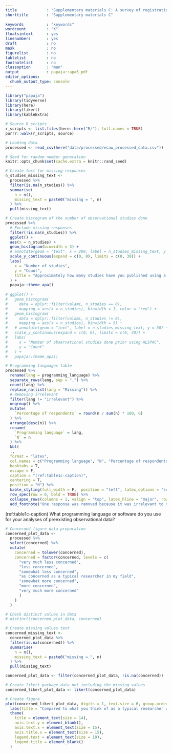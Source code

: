 ```yaml
---
title             : "Supplementary materials C: A survey of registration practices among observational researchers using preexisting datasets"
shorttitle        : "Supplementary materials C"
  
keywords          : "keywords"
wordcount         : "X"
floatsintext      : yes
linenumbers       : yes
draft             : no
mask              : no
figurelist        : no
tablelist         : no
footnotelist      : no
classoption       : "man"
output            : papaja::apa6_pdf
editor_options: 
  chunk_output_type: console
---
```


```r
library("papaja")
library(tidyverse)
library(here)
library(likert)
library(kableExtra)

# Source R scripts
r_scripts <- list.files(here::here("R/"), full.names = TRUE)
purrr::walk(r_scripts, source)

# Loading data
processed <- read_csv(here("data/processed/ecaw_processed_data.csv"))
```

```r
# Seed for random number generation
knitr::opts_chunk$set(cache.extra = knitr::rand_seed)
```

```r
# Create text for missing responses
n_studies_missing_text <- 
  processed %>% 
  filter(is.na(n_studies)) %>% 
  summarise(
    n = n(),
    missing_text = paste0("missing = ", n)
  ) %>% 
  pull(missing_text)

# Create histogram of the number of observational studies done
processed %>% 
  # Exclude missing responses
  filter(!is.na(n_studies)) %>% 
  ggplot() +
  aes(x = n_studies) +
  geom_histogram(binwidth = 3) +
  # annotate(geom = "text", x = 200, label = n_studies_missing_text, y = 30) +
  scale_y_continuous(expand = c(0, 0), limits = c(0, 30)) +
  labs(
    x = "Number of studies",
    y = "Count",
    title = "Approximately how many studies have you published using a preexisting observational dataset (e.g., the ALSPAC dataset)?"
  ) +
  papaja::theme_apa()
  
# ggplot() +
#   geom_histogram(
#     data = dplyr::filter(valami, n_studies == 0),
#     mapping = aes(x = n_studies), binwidth = 1, color = 'red') +
#   geom_histogram(
#     data = dplyr::filter(valami, n_studies != 0),
#     mapping = aes(x = n_studies), binwidth = 5) +
#   # annotate(geom = "text", label = n_studies_missing_text, y = 30) +
#   scale_y_continuous(expand = c(0, 0), limits = c(0, 40)) +
#   labs(
#     x = "Number of observational studies done prior using ALSPAC",
#     y = "Count"
#   ) +
#   papaja::theme_apa()
```

```r
# Programming languages table
processed %>% 
  rename(lang = programming_language) %>% 
  separate_rows(lang, sep = ",") %>% 
  count(lang) %>% 
  replace_na(list(lang = "Missing")) %>% 
  # Removing irrelevant
  filter(lang != "irrelevant") %>% 
  ungroup() %>% 
  mutate(
    `Percentage of respondents` = round(n / sum(n) * 100, 0)
  ) %>% 
  arrange(desc(n)) %>% 
  rename(
    `Programming language` = lang,
    `N` = n
  ) %>% 
  kbl(
  .,
  format = "latex",
  col.names = c("Programming language", "N", "Percentage of respondents"),
  booktabs = T,
  escape = F,
  caption = "(ref:table1c-caption)",
  centering = T,
  position = "H") %>%
  kable_styling(full_width = F,  position = "left", latex_options = "scale_down") %>%
  row_spec(row = 0, bold = TRUE) %>%
  collapse_rows(columns = 1, valign = "top", latex_hline = "major", row_group_label_position = "identity") %>% 
  add_footnote("One response was removed because it was irrelevant to the question. ", notation = "symbol")
```

(ref:table1c-caption) What programming language or software do you use for your analyses of preexisting observational data?

```r
# Concerned figure data preparation
concerned_plot_data <-
  processed %>% 
  select(concerned) %>% 
  mutate(
    concerned = tolower(concerned),
    concerned = factor(concerned, levels = c(
      "very much less concerned",
      "less concerned",
      "somewhat less concerned",
      "as concerned as a typical researcher in my field",
      "somewhat more concerned",
      "more concerned",
      "very much more concerned"
      )
    )
  )

# Check distinct values in data
# distinct(concerned_plot_data, concerned)

# Create missing values text
concerned_missing_text <- 
  concerned_plot_data %>% 
  filter(is.na(concerned)) %>% 
  summarise(
    n = n(),
    missing_text = paste0("missing = ", n)
  ) %>% 
  pull(missing_text)

concerned_plot_data <- filter(concerned_plot_data, !is.na(concerned))

# Create likert package data not including the missing values
concerned_likert_plot_data <- likert(concerned_plot_data)

# Create figure
plot(concerned_likert_plot_data, digits = 1, text.size = 6, group.order = names(concerned_plot_data)) +
  labs(title = "Compared to what you think of as a typical researcher who uses preexisting observational data in your field,\nhow concerned are you with research trustworthiness, bias, rigour, and reproducibility ...") +
  theme(
    title = element_text(size = 14),
    axis.text.y = element_blank(),
    axis.text.x = element_text(size = 15),
    axis.title.x = element_text(size = 15),
    legend.text = element_text(size = 10),
    legend.title = element_blank()
  )
```

